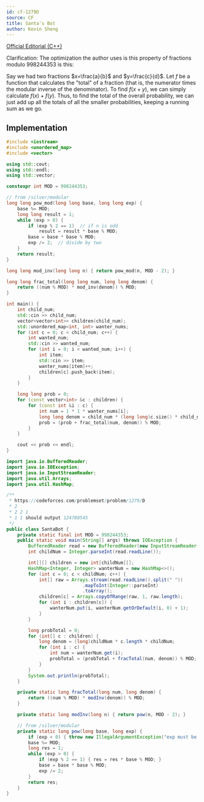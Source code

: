```yaml
---
id: cf-1279D
source: CF
title: Santa's Bot
author: Kevin Sheng
---
```


[Official Editorial (C++)](https://codeforces.com/blog/entry/72577)

Clarification: The optimization the author uses is this property of fractions
modulo $998244353$ is this:

<Info>

Say we had two fractions $x=\frac{a}{b}$ and $y=\frac{c}{d}$. Let $f$ be a
function that calculates the "total" of a fraction (that is, the numerator times
the modular inverse of the denominator). To find $f(x + y)$, we can simply
calculate $f(x) + f(y)$. Thus, to find the total of the overall probability, we
can just add up all the totals of all the smaller probabilities, keeping a
running sum as we go.

</Info>

## Implementation

<LanguageSection>
<CPPSection>

```cpp
#include <iostream>
#include <unordered_map>
#include <vector>

using std::cout;
using std::endl;
using std::vector;

constexpr int MOD = 998244353;

// from /silver/modular
long long pow_mod(long long base, long long exp) {
	base %= MOD;
	long long result = 1;
	while (exp > 0) {
		if (exp % 2 == 1)  // if n is odd
			result = result * base % MOD;
		base = base * base % MOD;
		exp /= 2;  // divide by two
	}
	return result;
}

long long mod_inv(long long n) { return pow_mod(n, MOD - 2); }

long long frac_total(long long num, long long denom) {
	return ((num % MOD) * mod_inv(denom)) % MOD;
}

int main() {
	int child_num;
	std::cin >> child_num;
	vector<vector<int>> children(child_num);
	std::unordered_map<int, int> wanter_nums;
	for (int c = 0; c < child_num; c++) {
		int wanted_num;
		std::cin >> wanted_num;
		for (int i = 0; i < wanted_num; i++) {
			int item;
			std::cin >> item;
			wanter_nums[item]++;
			children[c].push_back(item);
		}
	}

	long long prob = 0;
	for (const vector<int> &c : children) {
		for (const int &i : c) {
			int num = 1 * 1 * wanter_nums[i];
			long long denom = child_num * (long long)c.size() * child_num;
			prob = (prob + frac_total(num, denom)) % MOD;
		}
	}

	cout << prob << endl;
}
```

</CPPSection>
<JavaSection>

```java
import java.io.BufferedReader;
import java.io.IOException;
import java.io.InputStreamReader;
import java.util.Arrays;
import java.util.HashMap;

/**
 * https://codeforces.com/problemset/problem/1279/D
 * 2
 * 2 2 1
 * 1 1 should output 124780545
 */
public class SantaBot {
	private static final int MOD = 998244353;
	public static void main(String[] args) throws IOException {
		BufferedReader read = new BufferedReader(new InputStreamReader(System.in));
		int childNum = Integer.parseInt(read.readLine());

		int[][] children = new int[childNum][];
		HashMap<Integer, Integer> wanterNum = new HashMap<>();
		for (int c = 0; c < childNum; c++) {
			int[] raw = Arrays.stream(read.readLine().split(" "))
			                .mapToInt(Integer::parseInt)
			                .toArray();
			children[c] = Arrays.copyOfRange(raw, 1, raw.length);
			for (int i : children[c]) {
				wanterNum.put(i, wanterNum.getOrDefault(i, 0) + 1);
			}
		}

		long probTotal = 0;
		for (int[] c : children) {
			long denom = (long)childNum * c.length * childNum;
			for (int i : c) {
				int num = wanterNum.get(i);
				probTotal = (probTotal + fracTotal(num, denom)) % MOD;
			}
		}
		System.out.println(probTotal);
	}

	private static long fracTotal(long num, long denom) {
		return ((num % MOD) * modInv(denom)) % MOD;
	}

	private static long modInv(long n) { return pow(n, MOD - 2); }

	// from /silver/modular
	private static long pow(long base, long exp) {
		if (exp < 0) { throw new IllegalArgumentException("exp must be nonnegative"); }
		base %= MOD;
		long res = 1;
		while (exp > 0) {
			if (exp % 2 == 1) { res = res * base % MOD; }
			base = base * base % MOD;
			exp /= 2;
		}
		return res;
	}
}
```

</JavaSection>
</LanguageSection>

